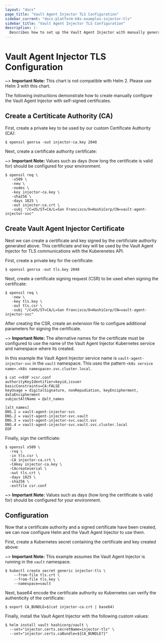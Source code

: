```yaml
---
layout: "docs"
page_title: "Vault Agent Injector TLS Configuration"
sidebar_current: "docs-platform-k8s-examples-injector-tls"
sidebar_title: "Vault Agent Injector TLS Configuration"
description: |-
  Describes how to set up the Vault Agent Injector with manually generate certificates and keys.
---
```


# Vault Agent Injector TLS Configuration

~> **Important Note:** This chart is not compatible with Helm 2. Please use Helm 3 with this chart.

The following instructions demonstrate how to create manually configure the Vault Agent Injector 
with self-signed certificates.

## Create a Certiticate Authority (CA)

First, create a private key to be used by our custom Certificate Authority (CA):

```shell
$ openssl genrsa -out injector-ca.key 2048
```

Next, create a certificate authority certificate:

~> **Important Note:** Values such as days (how long the certificate is valid for) should be configured for your environment.

```shell
$ openssl req \
   -x509 \
   -new \
   -nodes \
   -key injector-ca.key \
   -sha256 \
   -days 1825 \
   -out injector-ca.crt \
   -subj "/C=US/ST=CA/L=San Francisco/O=HashiCorp/CN=vault-agent-injector-svc"
```

## Create Vault Agent Injector Certificate

Next we can create a certificate and key signed by the certificiate authority generated above.  This 
certificiate and key will be used by the Vault Agent Injector for TLS communications with the Kuberenetes 
API.

First, create a private key for the certificate:

```shell
$ openssl genrsa -out tls.key 2048
```

Next, create a certificate signing request (CSR) to be used when signing the certificate:

```shell
$ openssl req \
   -new \
   -key tls.key \
   -out tls.csr \
   -subj "/C=US/ST=CA/L=San Francisco/O=HashiCorp/CN=vault-agent-injector-svc"
```

After creating the CSR, create an extension file to configure additional parameters for signing 
the certificate.

~> **Important Note:** The alternative names for the certificate must be configured to use the name 
  of the Vault Agent Injector Kubernetes service and namespace where its created.

In this example the Vault Agent Injector service name is `vault-agent-injector-svc` in the `vault` namespace. 
This uses the pattern `<k8s service name>.<k8s namespace>.svc.cluster.local`.

```shell
$ cat <<EOF >csr.conf
authorityKeyIdentifier=keyid,issuer
basicConstraints=CA:FALSE
keyUsage = digitalSignature, nonRepudiation, keyEncipherment, dataEncipherment
subjectAltName = @alt_names

[alt_names]
DNS.1 = vault-agent-injector-svc
DNS.2 = vault-agent-injector-svc.vault
DNS.3 = vault-agent-injector-svc.vault.svc
DNS.4 = vault-agent-injector-svc.vault.svc.cluster.local
EOF
```

Finally, sign the certificiate:

```shell
$ openssl x509 \
  -req \
  -in tls.csr \
  -CA injector-ca.crt \
  -CAkey injector-ca.key \
  -CAcreateserial \
  -out tls.crt \
  -days 1825 \
  -sha256 \
  -extfile csr.conf
```

~> **Important Note:** Values such as days (how long the certificate is valid for) should be configured for your environment.

## Configuration

Now that a certificate authority and a signed certificate have been created, we can now configure 
Helm and the Vault Agent Injector to use them.

First, create a Kubernetes secret containing the certificate and key created above:

~> **Important Note:** This example assumes the Vault Agent Injector is running in the `vault` namespace.

```shell
$ kubectl create secret generic injector-tls \
    --from-file tls.crt \
    --from-file tls.key \
    --namespace=vault
```

Next, base64 encode the certificate authority so Kubernetes can verify the authenticity of the certificate:

```shell
$ export CA_BUNDLE=$(cat injector-ca.crt | base64)
```

Finally, install the Vault Agent Injector with the following custom values:

```shell
$ helm install vault hashicorp/vault \
  --set="injector.certs.secretName=injector-tls" \
  --set="injector.certs.caBundle=${CA_BUNDLE?}" 
```
